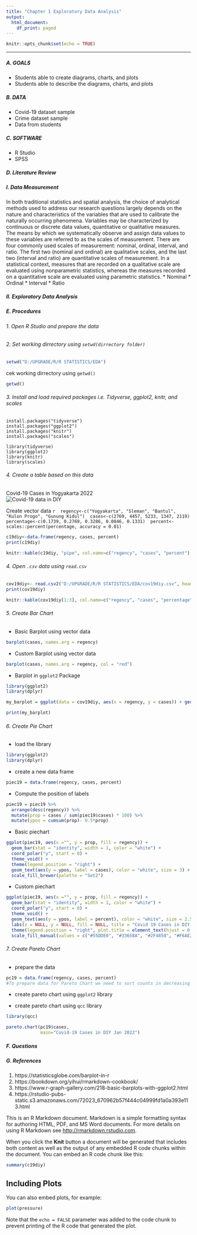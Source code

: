 ---
title: "Chapter 1 Exploratory Data Analysis"
output:
  html_document:
    df_print: paged
---

```{r setup, include=FALSE}
knitr::opts_chunk$set(echo = TRUE)
```

---
##### A. GOALS
- Students able to create diagrams, charts, and plots
- Students able to describe the diagrams, charts, and plots

##### B. DATA
- Covid-19 dataset sample
- Crime dataset sample
- Data from students

##### C. SOFTWARE
- R Studio
- SPSS

##### D. Literature Review
##### I. Data Measurement
In both traditional statistics and spatial analysis, the choice of analytical methods
used to address our research questions largely depends on the nature and
characteristics of the variables that are used to calibrate the naturally occurring
phenomena. Variables may be characterized by continuous or discrete data values,
quantitative or qualitative measures. The means by which we systematically
observe and assign data values to these variables are referred to as the scales of
measurement. There are four commonly used scales of measurement: nominal,
ordinal, interval, and ratio. The first two (nominal and ordinal) are qualitative
scales, and the last two (interval and ratio) are quantitative scales of measurement.
In a statistical context, measures that are recorded on a qualitative scale are
evaluated using nonparametric statistics, whereas the measures recorded on a
quantitative scale are evaluated using parametric statistics.
* Nominal
* Ordinal
* Interval
* Ratio

##### II. Exploratory Data Analysis

##### E. Procedures
###### 1. Open R Studio and prepare the data
###### 2. Set working dirrectory using `setwd(dirrectory folder)`
``` {r, echo=TRUE}
setwd("D:/UPGRADE/R/R STATISTICS/EDA")

```
cek working dirrectory using `getwd()`
``` {r, echo=TRUE}
getwd()
```
###### 3. Install and load required packages i.e. _Tidyverse_, _ggplot2_, _knitr_, and _scales_
```
install.packages("tidyverse")
install.packages("ggplot2")
install.packages("knitr")
install.packages("scales")
```
```
library(tidyverse)
library(ggplot2)
library(knitr)
library(scales)
```

###### 4. Create a table based on this data  
Covid-19 Cases in Yogyakarta 2022
<br/>
![Covid-19 data in DIY](D:/UPGRADE/R/R STATISTICS/EDA/CovidDIY.png)
 <br/>
 
 Create vector data
 ``` {r}
 regency<-c("Yogyakarta", "Sleman", "Bantul", "Kulon Progo", "Gunung Kidul")
 cases<-c(2769, 4457, 5233, 1347, 2119)
 percentage<-c(0.1739, 0.2769, 0.3286, 0.0846, 0.1331)
 percent<-scales::percent(percentage, accuracy = 0.01)
 ```

 
 ``` {r}
 c19diy<-data.frame(regency, cases, percent)
 print(c19diy)
 ```
 ``` {r, echo=FALSE}
 knitr::kable(c19diy, "pipe", col.name=c("regency", "cases", "percent"), align=c("l", "c", "c"))
 ```

###### 4. Open `.csv` data using `read.csv`
``` {r, include=TRUE}
cov19diy<- read.csv2("D:/UPGRADE/R/R STATISTICS/EDA/cov19diy.csv", header = TRUE, sep = ";")
print(cov19diy)
```

``` {r, echo=FALSE}
knitr::kable(cov19diy[1:3], col.name=c("regency", "cases", "percentage"), format="markdown", align=c("l", "c", "c"))
```

###### 5. Create Bar Chart
- Basic Barplot using vector data
   
``` {r}
barplot(cases, names.arg = regency)

```

- Custom Barplot using vector data

``` {r}
barplot(cases, names.arg = regency, col = "red")
```

- Barplot in `ggplot2` Package


``` {r, echo=FALSE, warning=FALSE, message=FALSE, fig.height=6, fig.width=8}
library(ggplot2)
library(dplyr)
```
``` {r}
my_barplot = ggplot(data = cov19diy, aes(x = regency, y = cases)) + geom_bar(stat = "identity", fill = "brown") + (labs(title = "Covid-19 Cases in DIY 2022",  x = "Regency", y = "Cases")) +theme(plot.title = element_text(hjust = 0.5, color = "#666666")) + geom_text(aes(label = stat(cases)), stat = "identity", vjust = -0.5)

print(my_barplot)
```

###### 6. Create Pie Chart
- load the library

``` {r}
library(ggplot2)
library(dplyr)
```
- create a new data frame

``` {r, echo= TRUE}
piec19 = data.frame(regency, cases, percent)

```
- Compute the position of labels
``` {r}
piec19 = piec19 %>%
  arrange(desc(regency)) %>%
  mutate(prop = cases / sum(piec19$cases) * 100) %>%
  mutate(ypos = cumsum(prop)- 0.5*prop)
```
- Basic piechart
``` {r, echo=TRUE, warning=FALSE, message=FALSE, fig.height=4, fig.width=4}
ggplot(piec19, aes(x ="", y = prop, fill = regency)) +
  geom_bar(stat = "identity", width = 1, color = "white") + 
  coord_polar("y", start = 0) + 
  theme_void() + 
  theme(legend.position = "right") +
  geom_text(aes(y = ypos, label = cases), color = "white", size = 3) + 
  scale_fill_brewer(palette = "Set2")
```

- Custom piechart
``` {r, echo=TRUE, warning=FALSE, message=FALSE, fig.height=4, fig.width=4}
ggplot(piec19, aes(x ="", y = prop, fill = regency)) +
  geom_bar(stat = "identity", width = 1, color = "white") + 
  coord_polar("y", start = 0) + 
  theme_void() + 
  geom_text(aes(y = ypos, label = percent), color = "white", size = 2.5) + 
  labs(x = NULL, y = NULL, fill = NULL, title = "Covid 19 Cases in DIY Jan 2022", size = 4) +
  theme(legend.position = "right", plot.title = element_text(hjust = 0.5, color = "#666666")) + 
  scale_fill_manual(values = c("#55DDE0", "#33658A", "#2F4858", "#F6AE2D", "#F26419"))
```

###### 7. Create Pareto Chart

- prepare the data
``` {r}
pc19 = data.frame(regency, cases, percent)
#To prepare data for Pareto Chart we need to sort counts in decreasing order, calculate cumulative sum and cumulative frequency of the counts. This can be done in variety of ways in R. In the example below preparation is done with dplyr R package.
```
- create pareto chart using `ggplot2` library


- create pareto chart using `qcc` library

``` {r}
library(qcc)
```

``` {r, echo=TRUE, warning=FALSE, message=FALSE, fig.height=4, fig.width=4}

pareto.chart(pc19$cases,
             main="Covid-19 Cases in DIY Jan 2022")
```

##### F. Questions

##### G. References
1. https://statisticsglobe.com/barplot-in-r
2. https://bookdown.org/yihui/rmarkdown-cookbook/
3. https://www.r-graph-gallery.com/218-basic-barplots-with-ggplot2.html
4. https://rstudio-pubs-static.s3.amazonaws.com/72023_670962b57f444c04999fd1a0a393e113.html


This is an R Markdown document. Markdown is a simple formatting syntax for authoring HTML, PDF, and MS Word documents. For more details on using R Markdown see <http://rmarkdown.rstudio.com>.

When you click the **Knit** button a document will be generated that includes both content as well as the output of any embedded R code chunks within the document. You can embed an R code chunk like this:

```{r cars}
summary(c19diy)
```

## Including Plots

You can also embed plots, for example:

```{r pressure, echo=TRUE}
plot(pressure)
```

Note that the `echo = FALSE` parameter was added to the code chunk to prevent printing of the R code that generated the plot.
